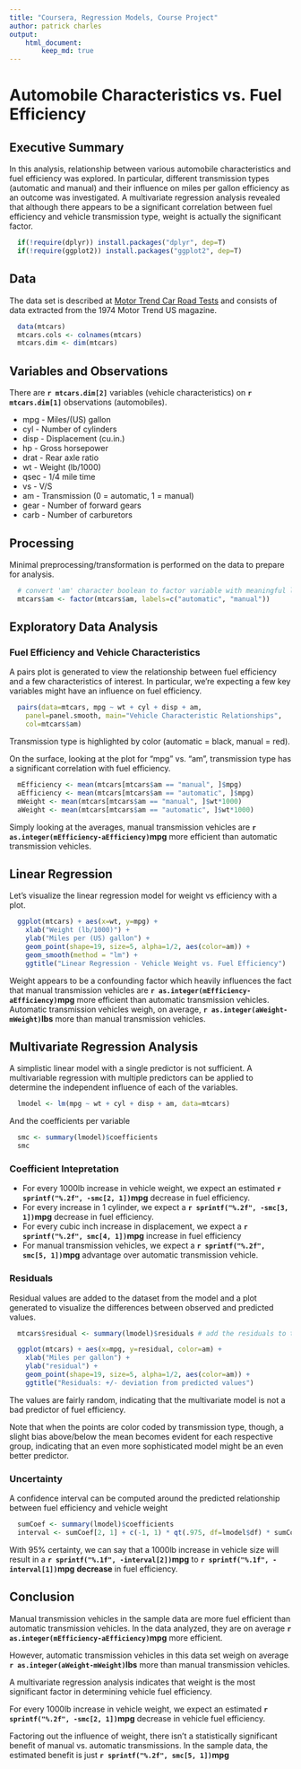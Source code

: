 ```yaml
---
title: "Coursera, Regression Models, Course Project"
author: patrick charles  
output:  
    html_document:
        keep_md: true
---
```


# Automobile Characteristics vs. Fuel Efficiency 

## Executive Summary

In this analysis, relationship between various automobile characteristics and fuel efficiency was explored. In particular, different transmission types (automatic and manual) and their influence on miles per gallon efficiency as an outcome was investigated. A multivariate regression analysis revealed that although there appears to be a significant correlation between fuel efficiency and vehicle transmission type, weight is actually the significant factor.

```r
  if(!require(dplyr)) install.packages("dplyr", dep=T)
  if(!require(ggplot2)) install.packages("ggplot2", dep=T)
```

## Data

The data set is described at [Motor Trend Car Road Tests](https://stat.ethz.ch/R-manual/R-devel/library/datasets/html/mtcars.html) and consists of 
data extracted from the 1974 Motor Trend US magazine. 

```r
  data(mtcars)
  mtcars.cols <- colnames(mtcars)
  mtcars.dim <- dim(mtcars)
```

## Variables and Observations

There are **`r mtcars.dim[2]`** variables (vehicle characteristics) on **`r mtcars.dim[1]`** observations (automobiles).

* mpg - Miles/(US) gallon
* cyl - Number of cylinders
* disp - Displacement (cu.in.)
* hp - Gross horsepower
* drat - Rear axle ratio
* wt - Weight (lb/1000)
* qsec - 1/4 mile time
* vs - V/S
* am - Transmission (0 = automatic, 1 = manual)
* gear - Number of forward gears
* carb - Number of carburetors

## Processing
Minimal preprocessing/transformation is performed on the data to
prepare for analysis.
```r
  # convert 'am' character boolean to factor variable with meaningful label
  mtcars$am <- factor(mtcars$am, labels=c("automatic", "manual"))
```

## Exploratory Data Analysis

### Fuel Efficiency and Vehicle Characteristics

A pairs plot is generated to view the relationship between fuel efficiency
and a few characteristics of interest. In particular, we're expecting
a few key variables might have an influence on fuel efficiency.

```r
  pairs(data=mtcars, mpg ~ wt + cyl + disp + am,
    panel=panel.smooth, main="Vehicle Characteristic Relationships",
    col=mtcars$am)
```

Transmission type is highlighted by color (automatic = black, manual = red).

On the surface, looking at the plot for "mpg" vs. "am", transmission type
has a significant correlation with fuel efficiency.

```r
  mEfficiency <- mean(mtcars[mtcars$am == "manual", ]$mpg)
  aEfficiency <- mean(mtcars[mtcars$am == "automatic", ]$mpg) 
  mWeight <- mean(mtcars[mtcars$am == "manual", ]$wt*1000) 
  aWeight <- mean(mtcars[mtcars$am == "automatic", ]$wt*1000)
```

Simply looking at the averages, manual transmission vehicles are
**`r as.integer(mEfficiency-aEfficiency)`mpg** more efficient than automatic
transmission vehicles.


## Linear Regression

Let's visualize the linear regression model for weight vs efficiency
with a plot.
```r
  ggplot(mtcars) + aes(x=wt, y=mpg) +
    xlab("Weight (lb/1000)") + 
    ylab("Miles per (US) gallon") +
    geom_point(shape=19, size=5, alpha=1/2, aes(color=am)) +
    geom_smooth(method = "lm") +
    ggtitle("Linear Regression - Vehicle Weight vs. Fuel Efficiency")
```

Weight appears to be a confounding factor which heavily influences the fact
that manual transmission vehicles are
**`r as.integer(mEfficiency-aEfficiency)`mpg** more efficient than automatic
transmission vehicles. Automatic transmission vehicles weigh,
on average, **`r as.integer(aWeight-mWeight)`lbs** more than manual
transmission vehicles.

## Multivariate Regression Analysis

A simplistic linear model with a single predictor is not sufficient. A
multivariable regression with multiple predictors can be applied to 
determine the independent influence of each of the variables.

```r
  lmodel <- lm(mpg ~ wt + cyl + disp + am, data=mtcars)
```

And the coefficients per variable
```r
  smc <- summary(lmodel)$coefficients
  smc
```

### Coefficient Intepretation

* For every 1000lb increase in vehicle weight, we expect an estimated
**`r sprintf("%.2f", -smc[2, 1])`mpg** decrease in fuel efficiency.
* For every increase in 1 cylinder, we expect a
**`r sprintf("%.2f", -smc[3, 1])`mpg** decrease
in fuel efficiency.
* For every cubic inch increase in displacement, we expect a
**`r sprintf("%.2f", smc[4, 1])`mpg** increase in fuel efficiency
* For manual transmission vehicles, we expect a
**`r sprintf("%.2f", smc[5, 1])`mpg** advantage
over automatic transmission vehicle.

### Residuals

Residual values are added to the dataset from the model
and a plot generated to visualize the differences between observed
and predicted values. 

```r
  mtcars$residual <- summary(lmodel)$residuals # add the residuals to the frame

  ggplot(mtcars) + aes(x=mpg, y=residual, color=am) +
    xlab("Miles per gallon") + 
    ylab("residual") +
    geom_point(shape=19, size=5, alpha=1/2, aes(color=am)) +
    ggtitle("Residuals: +/- deviation from predicted values")
```

The values are fairly random, indicating that the multivariate model is not
a bad predictor of fuel efficiency.

Note that when the points are color coded by transmission type, though, 
a slight bias above/below the mean becomes evident for each respective group,
indicating that an even more sophisticated model might be an even better
predictor.

### Uncertainty

A confidence interval can be computed around the predicted relationship
between fuel efficiency and vehicle weight

```r
  sumCoef <- summary(lmodel)$coefficients
  interval <- sumCoef[2, 1] + c(-1, 1) * qt(.975, df=lmodel$df) * sumCoef[2, 2]
```
With 95% certainty, we can say that a 1000lb increase in vehicle size
will result in a
**`r sprintf("%.1f", -interval[2])`mpg** to
**`r sprintf("%.1f", -interval[1])`mpg** **decrease**
in fuel efficiency.

## Conclusion

Manual transmission vehicles in the sample data are more fuel efficient than
automatic transmission vehicles. In the data analyzed, they are
on average **`r as.integer(mEfficiency-aEfficiency)`mpg** more efficient.

However, automatic transmission vehicles in this data set weigh on average
**`r as.integer(aWeight-mWeight)`lbs** more than manual transmission vehicles.

A multivariate regression analysis indicates that weight is the
most significant factor in determining vehicle fuel efficiency.

For every 1000lb increase in vehicle weight, we expect an estimated
**`r sprintf("%.2f", -smc[2, 1])`mpg** decrease in vehicle fuel efficiency.

Factoring out the influence of weight, there isn't a statistically
significant benefit of manual vs. automatic transmissions.
In the sample data, the estimated benefit is just
**`r sprintf("%.2f", smc[5, 1])`mpg**


